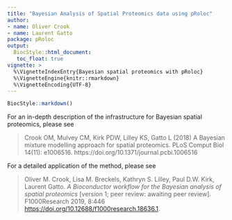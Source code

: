 ```yaml
---
title: "Bayesian Analysis of Spatial Proteomics data using pRoloc"
author:
- name: Oliver Crook
- name: Laurent Gatto
package: pRoloc
output:
  BiocStyle::html_document:
   toc_float: true
vignette: >
  %\VignetteIndexEntry{Bayesian spatial proteomics with pRoloc}
  %\VignetteEngine{knitr::rmarkdown}
  %\VignetteEncoding{UTF-8}
---
```


```r
BiocStyle::markdown()
```

For an in-depth description of the infrastructure for Bayesian spatial
proteomics, please see


> Crook OM, Mulvey CM, Kirk PDW, Lilley KS, Gatto L (2018) A Bayesian
> mixture modelling approach for spatial proteomics. PLoS Comput Biol
> 14(11): e1006516. https://doi.org/10.1371/journal.pcbi.1006516

For a detailed application of the method, please see

> Oliver M. Crook, Lisa M. Breckels, Kathryn S. Lilley, Paul
> D.W. Kirk, Laurent Gatto. *A Bioconductor workflow for the Bayesian
> analysis of spatial proteomics* [version 1; peer review: awaiting
> peer review]. F1000Research 2019, 8:446
> [https://doi.org/10.12688/f1000research.18636.1](https://doi.org/10.12688/f1000research.18636.1).